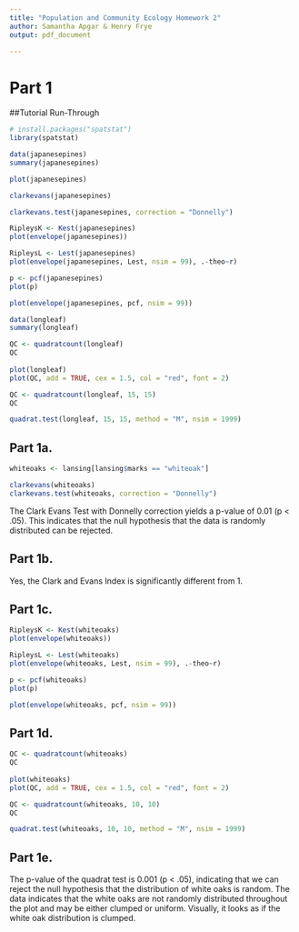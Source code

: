 ```yaml
---
title: "Population and Community Ecology Homework 2"
author: Samantha Apgar & Henry Frye
output: pdf_document

---
```


# Part 1

##Tutorial Run-Through

```r
# install.packages("spatstat")
library(spatstat)

data(japanesepines)
summary(japanesepines)

plot(japanesepines)

clarkevans(japanesepines)

clarkevans.test(japanesepines, correction = "Donnelly")

RipleysK <- Kest(japanesepines)
plot(envelope(japanesepines))

RipleysL <- Lest(japanesepines)
plot(envelope(japanesepines, Lest, nsim = 99), .-theo~r)

p <- pcf(japanesepines)
plot(p)

plot(envelope(japanesepines, pcf, nsim = 99))
```

```r

data(longleaf)
summary(longleaf)

QC <- quadratcount(longleaf)
QC
  
plot(longleaf)
plot(QC, add = TRUE, cex = 1.5, col = "red", font = 2)

QC <- quadratcount(longleaf, 15, 15)
QC

quadrat.test(longleaf, 15, 15, method = "M", nsim = 1999)

```

## Part 1a. 

```r

whiteoaks <- lansing[lansing$marks == "whiteoak"]

clarkevans(whiteoaks)
clarkevans.test(whiteoaks, correction = "Donnelly")


```

The Clark Evans Test with Donnelly correction yields a p-value of 0.01 (p < .05). This indicates that the null hypothesis that the data is randomly distributed can be rejected. 

## Part 1b. 

Yes, the Clark and Evans Index is significantly different from 1. 

## Part 1c. 

```r
RipleysK <- Kest(whiteoaks)
plot(envelope(whiteoaks))

RipleysL <- Lest(whiteoaks)
plot(envelope(whiteoaks, Lest, nsim = 99), .-theo~r)

p <- pcf(whiteoaks)
plot(p)

plot(envelope(whiteoaks, pcf, nsim = 99))

```

## Part 1d. 

```r

QC <- quadratcount(whiteoaks)
QC
  
plot(whiteoaks)
plot(QC, add = TRUE, cex = 1.5, col = "red", font = 2)

QC <- quadratcount(whiteoaks, 10, 10)
QC

quadrat.test(whiteoaks, 10, 10, method = "M", nsim = 1999)
```

## Part 1e. 
The p-value of the quadrat test is 0.001 (p < .05), indicating that we can reject the null hypothesis that the distribution of white oaks is random. The data indicates that the white oaks are not randomly distributed throughout the plot and may be either clumped or uniform. Visually, it looks as if the white oak distribution is clumped. 


